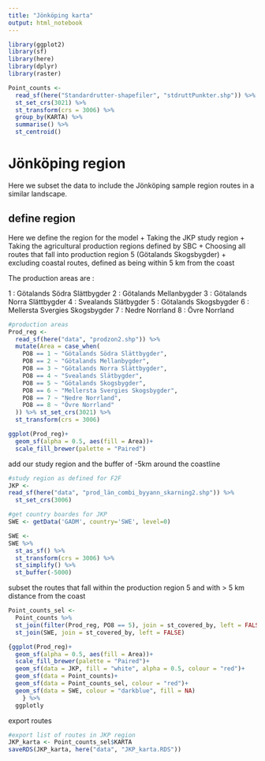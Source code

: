 ```yaml
---
title: "Jönköping karta"
output: html_notebook
---
```


```r
library(ggplot2)
library(sf)
library(here)
library(dplyr)
library(raster)
```

```r
Point_counts <- 
  read_sf(here("Standardrutter-shapefiler", "stdruttPunkter.shp")) %>% 
  st_set_crs(3021) %>% 
  st_transform(crs = 3006) %>% 
  group_by(KARTA) %>% 
  summarise() %>% 
  st_centroid()
```


# Jönköping region
Here we subset the data to include the Jönköping sample region routes in a similar landscape. 

## define region

Here we define the region for the model 
+ Taking the JKP study region
+ Taking the agricultural production regions defined by SBC
+ Choosing all routes that fall into production region 5 (Götalands Skogsbygder)
+ excluding coastal routes, defined as being within 5 km from the coast


The production areas are :

1 : Götalands Södra Slättbygder
2 : Götalands Mellanbygder
3 : Götalands Norra Slättbygder
4 : Svealands Slätbygder
5 : Götalands Skogsbygder
6 : Mellersta Svergies Skogsbygder
7 : Nedre Norrland
8 : Övre Norrland

```r
#production areas
Prod_reg <- 
  read_sf(here("data", "prodzon2.shp")) %>% 
  mutate(Area = case_when(
    PO8 == 1 ~ "Götalands Södra Slättbygder", 
    PO8 == 2 ~ "Götalands Mellanbygder",
    PO8 == 3 ~ "Götalands Norra Slättbygder",
    PO8 == 4 ~ "Svealands Slätbygder",
    PO8 == 5 ~ "Götalands Skogsbygder",
    PO8 == 6 ~ "Mellersta Svergies Skogsbygder",
    PO8 == 7 ~ "Nedre Norrland",
    PO8 == 8 ~ "Övre Norrland"
  )) %>% st_set_crs(3021) %>% 
  st_transform(crs = 3006)

ggplot(Prod_reg)+
  geom_sf(alpha = 0.5, aes(fill = Area))+
  scale_fill_brewer(palette = "Paired")
```

add our study region and the buffer of -5km around the coastline
```r
#study region as defined for F2F
JKP <- 
read_sf(here("data", "prod_län_combi_byyann_skarning2.shp")) %>% 
  st_set_crs(3006)

#get country boardes for JKP
SWE <- getData('GADM', country='SWE', level=0)

SWE <- 
SWE %>% 
  st_as_sf() %>%
  st_transform(crs = 3006) %>% 
  st_simplify() %>% 
  st_buffer(-5000)
```

subset the routes that fall within the production region 5 and with > 5 km distance from the coast
```r
Point_counts_sel <- 
  Point_counts %>% 
  st_join(filter(Prod_reg, PO8 == 5), join = st_covered_by, left = FALSE) %>% 
  st_join(SWE, join = st_covered_by, left = FALSE)

{ggplot(Prod_reg)+
  geom_sf(alpha = 0.5, aes(fill = Area))+
  scale_fill_brewer(palette = "Paired")+
  geom_sf(data = JKP, fill = "white", alpha = 0.5, colour = "red")+
  geom_sf(data = Point_counts)+
  geom_sf(data = Point_counts_sel, colour = "red")+
  geom_sf(data = SWE, colour = "darkblue", fill = NA)
    } %>% 
  ggplotly
```

export routes

```r
#export list of routes in JKP region
JKP_karta <- Point_counts_sel$KARTA
saveRDS(JKP_karta, here("data", "JKP_karta.RDS"))
```